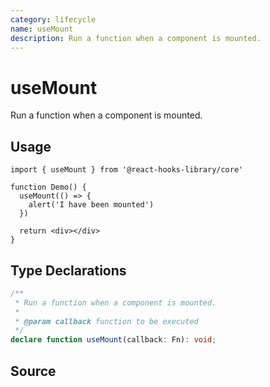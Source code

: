 ```yaml
---
category: lifecycle
name: useMount
description: Run a function when a component is mounted. 
---
```



<Playground>
  <Demo />
</Playground>

# useMount

Run a function when a component is mounted.

## Usage

```tsx
import { useMount } from '@react-hooks-library/core'

function Demo() {
  useMount(() => {
    alert('I have been mounted')
  })

  return <div></div>
}

```

## Type Declarations

```typescript
/**
 * Run a function when a component is mounted.
 *
 * @param callback function to be executed
 */
declare function useMount(callback: Fn): void;
```

## Source

<Source name="useMount" pkg="core" />
